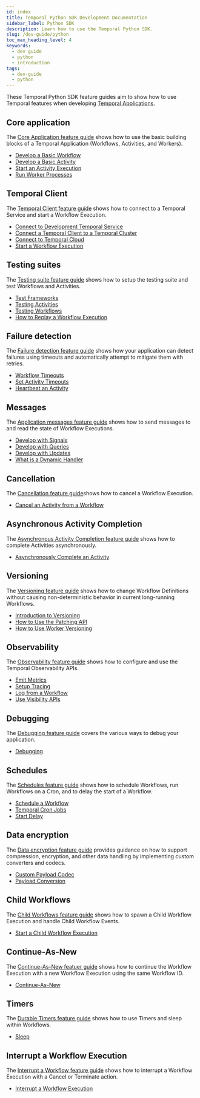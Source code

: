 ```yaml
---
id: index
title: Temporal Python SDK Development Documentation
sidebar_label: Python SDK
description: Learn how to use the Temporal Python SDK.
slug: /dev-guide/python
toc_max_heading_level: 4
keywords:
  - dev guide
  - python
  - introduction
tags:
  - dev-guide
  - python
---
```


These Temporal Python SDK feature guides aim to show how to use Temporal features when developing [Temporal Applications](/temporal#temporal-application).

## Core application

The [Core Application feature guide](/develop/python/core-application) shows how to use the basic building blocks of a Temporal Application (Workflows, Activities, and Workers).

- [Develop a Basic Workflow](/develop/python/core-application#develop-workflows)
- [Develop a Basic Activity](/develop/python/core-application#develop-activities)
- [Start an Activity Execution](/develop/python/core-application#activity-execution)
- [Run Worker Processes](/develop/python/core-application#run-a-dev-worker)

## Temporal Client

The [Temporal Client feature guide](/develop/python/temporal-clients) shows how to connect to a Temporal Service and start a Workflow Execution.

- [Connect to Development Temporal Service](/develop/python/temporal-clients#connect-to-development-service)
- [Connect a Temporal Client to a Temporal Cluster](/develop/python/temporal-clients#connect-to-a-dev-cluster)
- [Connect to Temporal Cloud](/develop/python/temporal-clients#connect-to-temporal-cloud)
- [Start a Workflow Execution](/develop/python/temporal-clients#start-workflow-execution)

## Testing suites

The [Testing suite feature guide](/develop/python/testing-suite) shows how to setup the testing suite and test Workflows and Activities.

- [Test Frameworks](/develop/python/testing-suite#test-frameworks)
- [Testing Activities](/develop/python/testing-suite#test-activities)
- [Testing Workflows](/develop/python/testing-suite#test-workflows)
- [How to Replay a Workflow Execution](/develop/python/testing-suite#replay)

## Failure detection

The [Failure detection feature guide](/develop/python/failure-detection) shows how your application can detect failures using timeouts and automatically attempt to mitigate them with retries.

- [Workflow Timeouts](/develop/python/failure-detection#workflow-timeouts)
- [Set Activity Timeouts](/develop/python/failure-detection#activity-timeouts)
- [Heartbeat an Activity](/develop/python/failure-detection#activity-heartbeats)

## Messages

The [Application messages feature guide](/develop/python/messages) shows how to send messages to and read the state of Workflow Executions.

- [Develop with Signals](/develop/python/messages#signals)
- [Develop with Queries](/develop/python/messages#queries)
- [Develop with Updates](/develop/python/messages#updates)
- [What is a Dynamic Handler](/develop/python/messages#dynamic-handler)

## Cancellation

The [Cancellation feature guide](/develop/python/cancellation)shows how to cancel a Workflow Execution.

- [Cancel an Activity from a Workflow](/develop/python/cancellation#cancel-an-activity)

## Asynchronous Activity Completion

The [Asynchronous Activity Completion feature guide](/develop/python/asynchronous-activity-completion) shows how to complete Activities asynchronously.

- [Asynchronously Complete an Activity](/develop/python/asynchronous-activity-completion#asynchronously-complete-an-activity)

## Versioning

The [Versioning feature guide](/develop/python/versioning) shows how to change Workflow Definitions without causing non-deterministic behavior in current long-running Workflows.

- [Introduction to Versioning](/develop/python/versioning#introduction-to-versioning)
- [How to Use the Patching API](/develop/python/versioning#python-sdk-patching-api)
- [How to Use Worker Versioning](/develop/python/versioning#worker-versioning)

## Observability

The [Observability feature guide](/develop/python/observability) shows how to configure and use the Temporal Observability APIs.

- [Emit Metrics](/develop/python/observability#metrics)
- [Setup Tracing](/develop/python/observability#tracing)
- [Log from a Workflow](/develop/python/observability#logging)
- [Use Visibility APIs](/develop/python/observability#visibility)

## Debugging

The [Debugging feature guide](/develop/python/debugging) covers the various ways to debug your application.

- [Debugging](/develop/python/debugging#debug)

## Schedules

The [Schedules feature guide](/develop/python/schedules) shows how to schedule Workflows, run Workflows on a Cron, and to delay the start of a Workflow.

- [Schedule a Workflow](/develop/python/schedules#schedule-a-workflow)
- [Temporal Cron Jobs](/develop/python/schedules#temporal-cron-jobs)
- [Start Delay](/develop/python/schedules#start-delay)

## Data encryption

The [Data encryption feature guide](/develop/python/data-encryption) provides guidance on how to support compression, encryption, and other data handling by implementing custom converters and codecs.

- [Custom Payload Codec](/develop/python/data-encryption#custom-payload-codec)
- [Payload Conversion](/develop/python/data-encryption#payload-conversion)

## Child Workflows

The [Child Workflows feature guide](/develop/python/child-workflows) shows how to spawn a Child Workflow Execution and handle Child Workflow Events.

- [Start a Child Workflow Execution](/develop/python/child-workflows)

## Continue-As-New

The [Continue-As-New featuer guide](/develop/python/continue-as-new) shows how to continue the Workflow Execution with a new Workflow Execution using the same Workflow ID.

- [Continue-As-New](/develop/python/continue-as-new)

## Timers

The [Durable Timers feature guide](/develop/python/timers) shows how to use Timers and sleep within Workflows.

- [Sleep](/develop/python/timers)

## Interrupt a Workflow Execution

The [Interrupt a Workflow feature guide](/develop/python/interrupt-a-workflow-execution) shows how to interrupt a Workflow Execution with a Cancel or Terminate action.

- [Interrupt a Workflow Execution](/develop/python/interrupt-a-workflow-execution)
